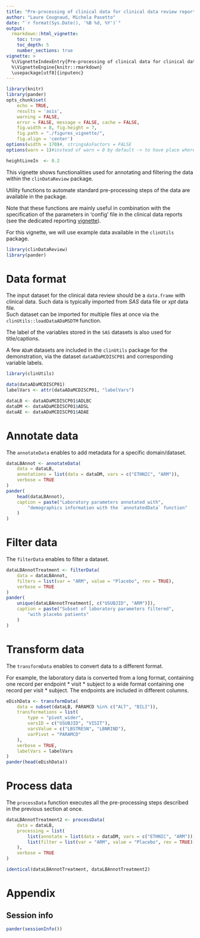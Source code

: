 ```yaml
---
title: "Pre-processing of clinical data for clinical data review report"
author: "Laure Cougnaud, Michela Pasetto"
date: "`r format(Sys.Date(), '%B %d, %Y')`"
output: 
  rmarkdown::html_vignette:
    toc: true
    toc_depth: 5
    number_sections: true
vignette: >
  %\VignetteIndexEntry{Pre-processing of clinical data for clinical data review report}
  %\VignetteEngine{knitr::rmarkdown}
  \usepackage[utf8]{inputenc}
---
```


```r

library(knitr)
library(pander)
opts_chunk$set(
    echo = TRUE, 
    results = 'asis', 
    warning = FALSE, 
    error = FALSE, message = FALSE, cache = FALSE,
    fig.width = 8, fig.height = 7,
    fig.path = "./figures_vignette/",
    fig.align = 'center')
options(width = 170)#, stringsAsFactors = FALSE
options(warn = 1)#instead of warn = 0 by default -> to have place where warnings occur in the call to Sweave function

heightLineIn  <- 0.2

```

This vignette shows functionalities used for annotating and filtering the data
within the `clinDataReview` package.

Utility functions to automate standard pre-processing steps of the data are
available in the package.

Note that these functions are mainly useful in combination with the
specification of the parameters in 'config' file in the clinical data
reports (see the
dedicated reporting
[vignette](../doc/clinDataReview-reporting.html)).

For this vignette, we will use example data available in the `clinUtils`
package.

```r

library(clinDataReview)
library(pander)

```

# Data format

The input dataset for the clinical data review should be a `data.frame`
with clinical data. Such data is typically imported
from _SAS_ data file or _xpt_ data file.  
Such dataset can be imported for multiple files at once via the 
`clinUtils::loadDataADaMSDTM` function.

The label of the variables stored in the
`SAS` datasets is also used for title/captions. 

A few `ADaM` datasets are included in the `clinUtils` package for the
demonstration, via the dataset `dataADaMCDISCP01` and corresponding variable
labels.

```r

library(clinUtils)

data(dataADaMCDISCP01)
labelVars <- attr(dataADaMCDISCP01, "labelVars")

dataLB <- dataADaMCDISCP01$ADLBC
dataDM <- dataADaMCDISCP01$ADSL
dataAE <- dataADaMCDISCP01$ADAE

```

# Annotate data

The `annotateData` enables to add metadata for a specific domain/dataset.

```r

dataLBAnnot <- annotateData(
    data = dataLB, 
    annotations = list(data = dataDM, vars = c("ETHNIC", "ARM")), 
    verbose = TRUE
)
pander(
    head(dataLBAnnot), 
    caption = paste("Laboratory parameters annotated with",
        "demographics information with the `annotatedData` function"
    )
)
```

# Filter data

The `filterData` enables to filter a dataset.

```r

dataLBAnnotTreatment <- filterData(
    data = dataLBAnnot, 
    filters = list(var = "ARM", value = "Placebo", rev = TRUE), 
    verbose = TRUE
)
pander(
    unique(dataLBAnnotTreatment[, c("USUBJID", "ARM")]), 
    caption = paste("Subset of laboratory parameters filtered",
        "with placebo patients"
    )
)
```

# Transform data

The `transformData` enables to convert data to a different format.

For example, the laboratory data is converted from a long format, containing one
record per endpoint * visit * subject to a wide format containing one record per
visit * subject. The endpoints are included in different columns.

```r

eDishData <- transformData(
    data = subset(dataLB, PARAMCD %in% c("ALT", "BILI")),
    transformations = list(
        type = "pivot_wider",
        varsID = c("USUBJID", "VISIT"), 
        varsValue = c("LBSTRESN", "LBNRIND"),
        varPivot = "PARAMCD"
    ),
    verbose = TRUE,
    labelVars = labelVars
)
pander(head(eDishData))

```

# Process data

The `processData` function executes all the pre-processing steps described in
the previous section at once.

```r

dataLBAnnotTreatment2 <- processData(
    data = dataLB,
    processing = list(
        list(annotate = list(data = dataDM, vars = c("ETHNIC", "ARM"))),
        list(filter = list(var = "ARM", value = "Placebo", rev = TRUE))
    ),
    verbose = TRUE
)

identical(dataLBAnnotTreatment, dataLBAnnotTreatment2)

```

# Appendix

## Session info

```r

pander(sessionInfo())

```



